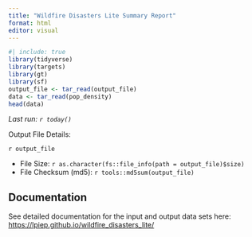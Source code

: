 ```yaml
---
title: "Wildfire Disasters Lite Summary Report"
format: html
editor: visual
---
```


```r
#| include: true
library(tidyverse)
library(targets)
library(gt)
library(sf)
output_file <- tar_read(output_file)
data <- tar_read(pop_density)
head(data)
```

_Last run: `r today()`_

Output File Details:

``r output_file``

* File Size: ``r as.character(fs::file_info(path = output_file)$size)``
* File Checksum (md5): ``r tools::md5sum(output_file)``



## Documentation

See detailed documentation for the input and output data sets here: [https://lpiep.github.io/wildfire_disasters_lite/](https://lpiep.github.io/wildfire_disasters_lite/)

